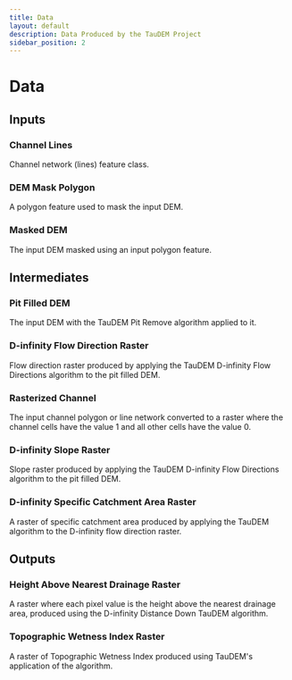 ```yaml
---
title: Data
layout: default
description: Data Produced by the TauDEM Project
sidebar_position: 2
---
```


# Data

## Inputs

<h3><a name="CHANNEL_LINES">Channel Lines</a></h3>

Channel network (lines) feature class.

<h3><a name="DEM_MASK_POLY">DEM Mask Polygon</a></h3>

A polygon feature used to mask the input DEM.

<h3><a name="DEM_MASKED">Masked DEM</a></h3>

The input DEM masked using an input polygon feature.

## Intermediates

<h3><a name="PITFILL">Pit Filled DEM</a></h3>

The input DEM with the TauDEM Pit Remove algorithm applied to it.

<h3><a name="DINFFLOWDIR_ANG">D-infinity Flow Direction Raster</a></h3>

Flow direction raster produced by applying the TauDEM D-infinity Flow Directions algorithm to the pit filled DEM.

<h3><a name="RASTERIZED_CHANNEL">Rasterized Channel</a></h3>

The input channel polygon or line network converted to a raster where the channel cells have the value 1 and all other cells have the value 0.

<h3><a name="DINFFLOWDIR_SLP">D-infinity Slope Raster</a></h3>

Slope raster produced by applying the TauDEM D-infinity Flow Directions algorithm to the pit filled DEM.

<h3><a name="AREADINF_SCA">D-infinity Specific Catchment Area Raster</a></h3>

A raster of specific catchment area produced by applying the TauDEM algorithm to the D-infinity flow direction raster.

## Outputs 

<h3><a name="HAND_RASTER">Height Above Nearest Drainage Raster</a></h3>

A raster where each pixel value is the height above the nearest drainage area, produced using the D-infinity Distance Down TauDEM algorithm.

<h3><a name="TWI_RASTER">Topographic Wetness Index Raster</a></h3>

A raster of Topographic Wetness Index produced using TauDEM's application of the algorithm.